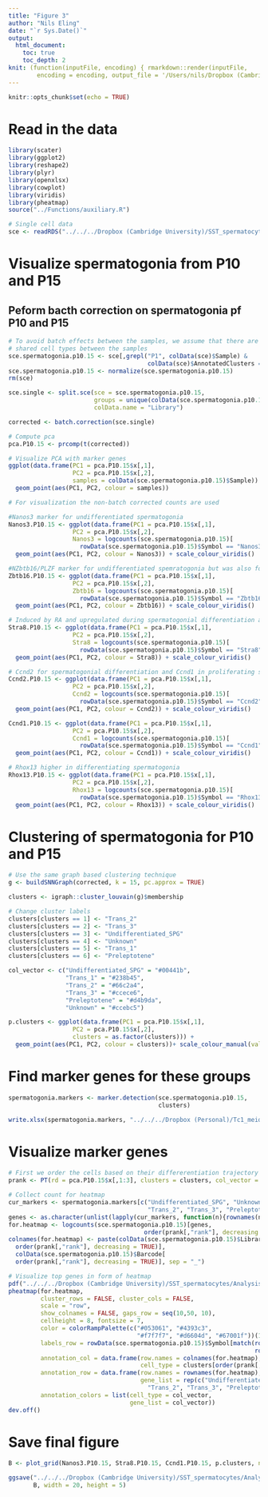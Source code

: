 ```yaml
---
title: "Figure 3"
author: "Nils Eling"
date: "`r Sys.Date()`"
output: 
  html_document:
    toc: true
    toc_depth: 2
knit: (function(inputFile, encoding) { rmarkdown::render(inputFile, 
        encoding = encoding, output_file = '/Users/nils/Dropbox (Cambridge University)/SST_spermatocytes/Analysis/Figures/Fig_S3/Fig_3.html') })
---
```


```r
knitr::opts_chunk$set(echo = TRUE)
```

# Read in the data

```r
library(scater)
library(ggplot2)
library(reshape2)
library(plyr)
library(openxlsx)
library(cowplot)
library(viridis)
library(pheatmap)
source("../Functions/auxiliary.R")

# Single cell data
sce <- readRDS("../../../Dropbox (Cambridge University)/SST_spermatocytes/Analysis/data/10X_data/SCE_all.rds")
```

# Visualize spermatogonia from P10 and P15

## Peform bacth correction on spermatogonia pf P10 and P15

```r
# To avoid batch effects between the samples, we assume that there are 
# shared cell types between the samples
sce.spermatogonia.p10.15 <- sce[,grepl("P1", colData(sce)$Sample) &
                                       colData(sce)$AnnotatedClusters == "Spermatogonia"]
sce.spermatogonia.p10.15 <- normalize(sce.spermatogonia.p10.15)
rm(sce)

sce.single <- split.sce(sce = sce.spermatogonia.p10.15, 
                        groups = unique(colData(sce.spermatogonia.p10.15)$Library), 
                        colData.name = "Library")

corrected <- batch.correction(sce.single)
```

```r
# Compute pca 
pca.P10.15 <- prcomp(t(corrected))

# Visualize PCA with marker genes
ggplot(data.frame(PC1 = pca.P10.15$x[,1],
                  PC2 = pca.P10.15$x[,2],
                  samples = colData(sce.spermatogonia.p10.15)$Sample)) +
  geom_point(aes(PC1, PC2, colour = samples)) 

# For visualization the non-batch corrected counts are used

#Nanos3 marker for undifferentiated spermatogonia
Nanos3.P10.15 <- ggplot(data.frame(PC1 = pca.P10.15$x[,1],
                  PC2 = pca.P10.15$x[,2],
                  Nanos3 = logcounts(sce.spermatogonia.p10.15)[
                    rowData(sce.spermatogonia.p10.15)$Symbol == "Nanos3",])) +
  geom_point(aes(PC1, PC2, colour = Nanos3)) + scale_colour_viridis()

#NZbtb16/PLZF marker for undifferentiated spemratogonia but was also found in spermatogonia alreadt expressing Stra8
Zbtb16.P10.15 <- ggplot(data.frame(PC1 = pca.P10.15$x[,1],
                  PC2 = pca.P10.15$x[,2],
                  Zbtb16 = logcounts(sce.spermatogonia.p10.15)[
                    rowData(sce.spermatogonia.p10.15)$Symbol == "Zbtb16",])) +
  geom_point(aes(PC1, PC2, colour = Zbtb16)) + scale_colour_viridis()

# Induced by RA and upregulated during spermatogonial differentiation and again later on in preleptotene spermatocytes
Stra8.P10.15 <- ggplot(data.frame(PC1 = pca.P10.15$x[,1],
                  PC2 = pca.P10.15$x[,2],
                  Stra8 = logcounts(sce.spermatogonia.p10.15)[
                    rowData(sce.spermatogonia.p10.15)$Symbol == "Stra8",])) +
  geom_point(aes(PC1, PC2, colour = Stra8)) + scale_colour_viridis()

# Ccnd2 for spermatogonial differentiation and Ccnd1 in proliferating spermatogonia
Ccnd2.P10.15 <- ggplot(data.frame(PC1 = pca.P10.15$x[,1],
                  PC2 = pca.P10.15$x[,2],
                  Ccnd2 = logcounts(sce.spermatogonia.p10.15)[
                    rowData(sce.spermatogonia.p10.15)$Symbol == "Ccnd2",])) +
  geom_point(aes(PC1, PC2, colour = Ccnd2)) + scale_colour_viridis()

Ccnd1.P10.15 <- ggplot(data.frame(PC1 = pca.P10.15$x[,1],
                  PC2 = pca.P10.15$x[,2],
                  Ccnd1 = logcounts(sce.spermatogonia.p10.15)[
                    rowData(sce.spermatogonia.p10.15)$Symbol == "Ccnd1",])) +
  geom_point(aes(PC1, PC2, colour = Ccnd1)) + scale_colour_viridis()

# Rhox13 higher in differentiating spermatogonia
Rhox13.P10.15 <- ggplot(data.frame(PC1 = pca.P10.15$x[,1],
                  PC2 = pca.P10.15$x[,2],
                  Rhox13 = logcounts(sce.spermatogonia.p10.15)[
                    rowData(sce.spermatogonia.p10.15)$Symbol == "Rhox13",])) +
  geom_point(aes(PC1, PC2, colour = Rhox13)) + scale_colour_viridis()

```

# Clustering of spermatogonia for P10 and P15

```r
# Use the same graph based clustering technique
g <- buildSNNGraph(corrected, k = 15, pc.approx = TRUE)

clusters <- igraph::cluster_louvain(g)$membership

# Change cluster labels
clusters[clusters == 1] <- "Trans_2"
clusters[clusters == 2] <- "Trans_3"
clusters[clusters == 3] <- "Undifferentiated_SPG"
clusters[clusters == 4] <- "Unknown"
clusters[clusters == 5] <- "Trans_1"
clusters[clusters == 6] <- "Preleptotene"

col_vector <- c("Undifferentiated_SPG" = "#00441b",
                "Trans_1" = "#238b45",
                "Trans_2" = "#66c2a4",
                "Trans_3" = "#ccece6",
                "Preleptotene" = "#d4b9da",
                "Unknown" = "#ccebc5")

p.clusters <- ggplot(data.frame(PC1 = pca.P10.15$x[,1],
                  PC2 = pca.P10.15$x[,2],
                  clusters = as.factor(clusters))) +
  geom_point(aes(PC1, PC2, colour = clusters))+ scale_colour_manual(values = col_vector)
```

# Find marker genes for these groups

```r
spermatogonia.markers <- marker.detection(sce.spermatogonia.p10.15, 
                                          clusters)

write.xlsx(spermatogonia.markers, "../../../Dropbox (Personal)/Tc1_meiotic_silencing/Figures/Supplemental Tables/Table_S4.xlsx")
```

# Visualize marker genes

```r
# First we order the cells based on their differerentiation trajectory
prank <- PT(rd = pca.P10.15$x[,1:3], clusters = clusters, col_vector = col_vector)

# Collect count for heatmap
cur_markers <- spermatogonia.markers[c("Undifferentiated_SPG", "Unknown", "Trans_1",
                                       "Trans_2", "Trans_3", "Preleptotene")]
genes <- as.character(unlist(lapply(cur_markers, function(n){rownames(n)[1:10]})))
for.heatmap <- logcounts(sce.spermatogonia.p10.15)[genes,
                                      order(prank[,"rank"], decreasing = TRUE)]
colnames(for.heatmap) <- paste(colData(sce.spermatogonia.p10.15)$Library[
  order(prank[,"rank"], decreasing = TRUE)],
  colData(sce.spermatogonia.p10.15)$Barcode[
  order(prank[,"rank"], decreasing = TRUE)], sep = "_")

# Visualize top genes in form of heatmap
pdf("../../../Dropbox (Cambridge University)/SST_spermatocytes/Analysis/Figures/Fig_3/Spermatogonia_heatmap_P10_P15.pdf", onefile = FALSE, width = 10, height = 15)
pheatmap(for.heatmap, 
         cluster_rows = FALSE, cluster_cols = FALSE,
         scale = "row",
         show_colnames = FALSE, gaps_row = seq(10,50, 10),
         cellheight = 8, fontsize = 7,
         color = colorRampPalette(c("#053061", "#4393c3", 
                                    "#f7f7f7", "#d6604d", "#67001f"))(100),
         labels_row = rowData(sce.spermatogonia.p10.15)$Symbol[match(rownames(for.heatmap),
                                                                     rowData(sce.spermatogonia.p10.15)$ID)],
         annotation_col = data.frame(row.names = colnames(for.heatmap),
                                     cell_type = clusters[order(prank[,"rank"], decreasing = TRUE)]),
         annotation_row = data.frame(row.names = rownames(for.heatmap),
                                     gene_list = rep(c("Undifferentiated_SPG", "Unknown", "Trans_1",
                                       "Trans_2", "Trans_3", "Preleptotene"), each = 10)),
         annotation_colors = list(cell_type = col_vector,
                                  gene_list = col_vector))
dev.off()
```

# Save final figure

```r
B <- plot_grid(Nanos3.P10.15, Stra8.P10.15, Ccnd1.P10.15, p.clusters, ncol = 4, nrow = 1)

ggsave("../../../Dropbox (Cambridge University)/SST_spermatocytes/Analysis/Figures/Fig_3/Fig_3.pdf",
       B, width = 20, height = 5)
```